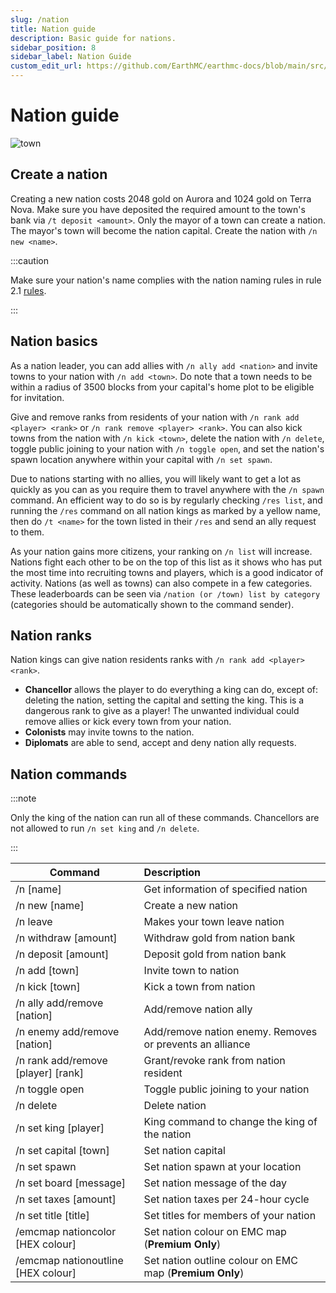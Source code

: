 ```yaml
---
slug: /nation
title: Nation guide
description: Basic guide for nations.
sidebar_position: 8
sidebar_label: Nation Guide
custom_edit_url: https://github.com/EarthMC/earthmc-docs/blob/main/src/docs/nation.mdx
---
```


# Nation guide

![town](/img/nation.webp)

## Create a nation

Creating a new nation costs 2048 gold on Aurora and 1024 gold on Terra Nova. Make sure you have deposited the required amount to the town's bank via `/t deposit <amount>`. Only the mayor of a town can create a nation. The mayor's town will become the nation capital. Create the nation with `/n new <name>`.

:::caution

Make sure your nation's name complies with the nation naming rules in rule 2.1 [rules](https://earthmc.net/docs/rules).

:::

## Nation basics

As a nation leader, you can add allies with `/n ally add <nation>` and invite towns to your nation with `/n add <town>`. Do note that a town needs to be within a radius of 3500 blocks from your capital's home plot to be eligible for invitation.

Give and remove ranks from residents of your nation with `/n rank add <player> <rank>` or `/n rank remove <player> <rank>`. You can also kick towns from the nation with `/n kick <town>`, delete the nation with `/n delete`, toggle public joining to your nation with `/n toggle open`, and set the nation's spawn location anywhere within your capital with `/n set spawn`.

Due to nations starting with no allies, you will likely want to get a lot as quickly as you can as you require them to travel anywhere with the `/n spawn` command. An efficient way to do so is by regularly checking `/res list`, and running the `/res` command on all nation kings as marked by a yellow name, then do `/t <name>` for the town listed in their `/res` and send an ally request to them.

As your nation gains more citizens, your ranking on `/n list` will increase. Nations fight each other to be on the top of this list as it shows who has put the most time into recruiting towns and players, which is a good indicator of activity. Nations (as well as towns) can also compete in a few categories. These leaderboards can be seen via `/nation (or /town) list by category` (categories should be automatically shown to the command sender).

## Nation ranks

Nation kings can give nation residents ranks with `/n rank add <player> <rank>`.

- **Chancellor** allows the player to do everything a king can do, except of: deleting the nation, setting the capital and setting the king. This is a dangerous rank to give as a player! The unwanted individual could remove allies or kick every town from your nation.
- **Colonists** may invite towns to the nation.
- **Diplomats** are able to send, accept and deny nation ally requests.

## Nation commands

:::note

Only the king of the nation can run all of these commands. Chancellors are not allowed to run `/n set king` and `/n delete`.

:::

| Command                                                      | Description                                              |
| ------------------------------------------------------------ | :------------------------------------------------------- |
| /n [name]                                                    | Get information of specified nation                      |
| /n new [name]                                                | Create a new nation                                      |
| /n leave                                                     | Makes your town leave nation                             |
| /n withdraw [amount]                                         | Withdraw gold from nation bank                           |
| /n deposit [amount]                                          | Deposit gold from nation bank                            |
| /n add [town]                                                | Invite town to nation                                    |
| /n kick [town]                                               | Kick a town from nation                                  |
| /n ally add/remove [nation]                                  | Add/remove nation ally                                   |
| /n enemy add/remove [nation]                                 | Add/remove nation enemy. Removes or prevents an alliance |
| /n rank add/remove <span>[player]</span> <span>[rank]</span> | Grant/revoke rank from nation resident                   |
| /n toggle open                                               | Toggle public joining to your nation                     |
| /n delete                                                    | Delete nation                                            |
| /n set king [player]                                         | King command to change the king of the nation            |
| /n set capital [town]                                        | Set nation capital                                       |
| /n set spawn                                                 | Set nation spawn at your location                        |
| /n set board [message]                                       | Set nation message of the day                            |
| /n set taxes [amount]                                        | Set nation taxes per 24-hour cycle                       |
| /n set title [title]                                         | Set titles for members of your nation                    |
| /emcmap nationcolor [HEX colour]                             | Set nation colour on EMC map (**Premium Only**)          |
| /emcmap nationoutline [HEX colour]                           | Set nation outline colour on EMC map (**Premium Only**)  |
